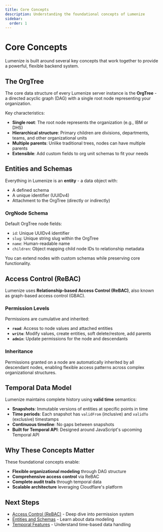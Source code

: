 ```yaml
---
title: Core Concepts
description: Understanding the foundational concepts of Lumenize
sidebar:
  order: 1
---
```


# Core Concepts

Lumenize is built around several key concepts that work together to provide a powerful, flexible backend system.

## The OrgTree

The core data structure of every Lumenize server instance is the **OrgTree** - a directed acyclic graph (DAG) with a single root node representing your organization.

Key characteristics:
- **Single root**: The root node represents the organization (e.g., IBM or DHS)
- **Hierarchical structure**: Primary children are divisions, departments, teams, and other organizational units
- **Multiple parents**: Unlike traditional trees, nodes can have multiple parents
- **Extensible**: Add custom fields to org unit schemas to fit your needs

## Entities and Schemas

Everything in Lumenize is an **entity** - a data object with:
- A defined schema
- A unique identifier (UUIDv4)
- Attachment to the OrgTree (directly or indirectly)

### OrgNode Schema

Default OrgTree node fields:
- `id`: Unique UUIDv4 identifier
- `slug`: Unique string slug within the OrgTree
- `name`: Human-readable name
- `children`: Object mapping child node IDs to relationship metadata

You can extend nodes with custom schemas while preserving core functionality.

## Access Control (ReBAC)

Lumenize uses **Relationship-based Access Control (ReBAC)**, also known as graph-based access control (GBAC).

### Permission Levels

Permissions are cumulative and inherited:

- **`read`**: Access to node values and attached entities
- **`write`**: Modify values, create entities, soft delete/restore, add parents
- **`admin`**: Update permissions for the node and descendants

### Inheritance

Permissions granted on a node are automatically inherited by all descendant nodes, enabling flexible access patterns across complex organizational structures.

## Temporal Data Model

Lumenize maintains complete history using **valid time** semantics:

- **Snapshots**: Immutable versions of entities at specific points in time
- **Time periods**: Each snapshot has `validFrom` (inclusive) and `validTo` (exclusive) timestamps
- **Continuous timeline**: No gaps between snapshots
- **Built for Temporal API**: Designed around JavaScript's upcoming Temporal API

## Why These Concepts Matter

These foundational concepts enable:
- **Flexible organizational modeling** through DAG structure
- **Comprehensive access control** via ReBAC
- **Complete audit trails** through temporal data
- **Scalable architecture** leveraging Cloudflare's platform

## Next Steps

- [Access Control (ReBAC)](/docs/concepts/rebac) - Deep dive into permission system
- [Entities and Schemas](/docs/concepts/entities) - Learn about data modeling
- [Temporal Features](/docs/concepts/temporal) - Understand time-based data handling
